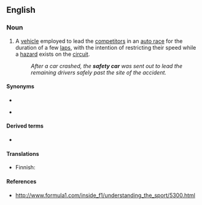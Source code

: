 ==English==

===Noun===
{{en-noun}}

# {{lb|en|motor racing}} A [[vehicle]] employed to lead the [[competitor]]s in an [[auto racing|auto race]] for the duration of a few [[laps]], with the intention of restricting their speed while a [[hazard]] exists on the [[circuit]].
#: ''After a car crashed, the '''safety car''' was sent out to lead the remaining drivers safely past the site of the accident.''

====Synonyms====
* {{l|en|pace car}}
* {{l|en|SC}} {{gloss|abbreviation}}

====Derived terms====
* {{l|en|virtual safety car}}

====Translations====
{{trans-top|car to restrict speed in car race}} 
* Finnish: {{t|fi|turva-auto}} 
{{trans-mid}} 
{{trans-bottom}} 

====References====
* http://www.formula1.com/inside_f1/understanding_the_sport/5300.html